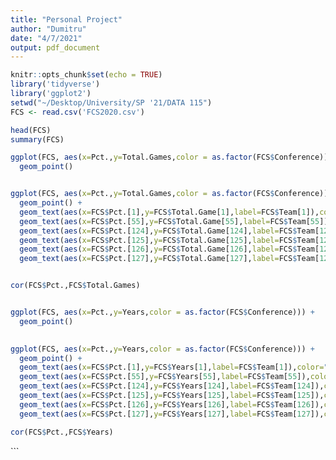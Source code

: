 ```yaml
---
title: "Personal Project"
author: "Dumitru"
date: "4/7/2021"
output: pdf_document
---
```


```r
knitr::opts_chunk$set(echo = TRUE)
library('tidyverse')
library('ggplot2')
setwd("~/Desktop/University/SP '21/DATA 115")
FCS <- read.csv('FCS2020.csv')
```

```r
head(FCS)
summary(FCS)
```

```r
ggplot(FCS, aes(x=Pct.,y=Total.Games,color = as.factor(FCS$Conference))) +
  geom_point() 


ggplot(FCS, aes(x=Pct.,y=Total.Games,color = as.factor(FCS$Conference))) +
  geom_point() +
  geom_text(aes(x=FCS$Pct.[1],y=FCS$Total.Game[1],label=FCS$Team[1]),color="black") +
  geom_text(aes(x=FCS$Pct.[55],y=FCS$Total.Game[55],label=FCS$Team[55]),color="black") +
  geom_text(aes(x=FCS$Pct.[124],y=FCS$Total.Game[124],label=FCS$Team[124]),color="black")+
  geom_text(aes(x=FCS$Pct.[125],y=FCS$Total.Game[125],label=FCS$Team[125]),color="black") +
  geom_text(aes(x=FCS$Pct.[126],y=FCS$Total.Game[126],label=FCS$Team[126]),color="black") +
  geom_text(aes(x=FCS$Pct.[127],y=FCS$Total.Game[127],label=FCS$Team[127]),color="black")


cor(FCS$Pct.,FCS$Total.Games)


ggplot(FCS, aes(x=Pct.,y=Years,color = as.factor(FCS$Conference))) +
  geom_point()
  

ggplot(FCS, aes(x=Pct.,y=Years,color = as.factor(FCS$Conference))) +
  geom_point() +
  geom_text(aes(x=FCS$Pct.[1],y=FCS$Years[1],label=FCS$Team[1]),color="black") +
  geom_text(aes(x=FCS$Pct.[55],y=FCS$Years[55],label=FCS$Team[55]),color="black") +
  geom_text(aes(x=FCS$Pct.[124],y=FCS$Years[124],label=FCS$Team[124]),color="black")+
  geom_text(aes(x=FCS$Pct.[125],y=FCS$Years[125],label=FCS$Team[125]),color="black") +
  geom_text(aes(x=FCS$Pct.[126],y=FCS$Years[126],label=FCS$Team[126]),color="black") +
  geom_text(aes(x=FCS$Pct.[127],y=FCS$Years[127],label=FCS$Team[127]),color="black")

cor(FCS$Pct.,FCS$Years)
```




```